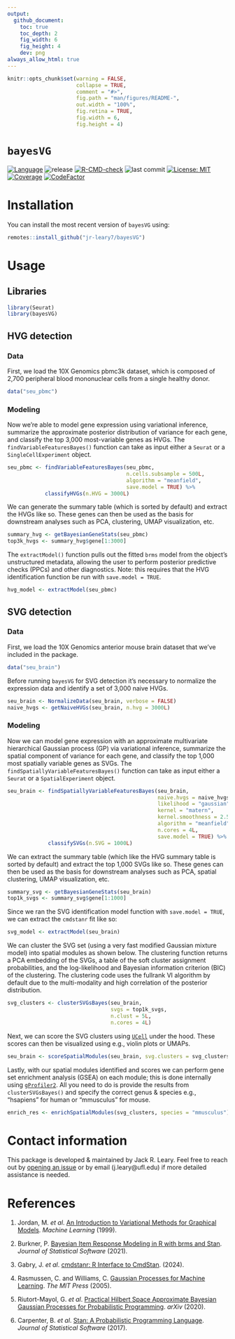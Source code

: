 ```yaml
---
output: 
  github_document:
    toc: true
    toc_depth: 2
    fig_width: 6
    fig_height: 4
    dev: png
always_allow_html: true
---
```


<!-- README.md is generated from README.Rmd. Please edit that file -->

```r
knitr::opts_chunk$set(warning = FALSE, 
                      collapse = TRUE,
                      comment = "#>",
                      fig.path = "man/figures/README-",
                      out.width = "100%", 
                      fig.retina = TRUE,
                      fig.width = 6,
                      fig.height = 4)
```

# `bayesVG`

<!-- badges: start -->
[![Language](https://img.shields.io/badge/-R?logo=R&logoColor=white)](https://github.com/topics/r)
![release](https://img.shields.io/github/v/release/jr-leary7/bayesVG?color=purple)
[![R-CMD-check](https://github.com/jr-leary7/bayesVG/actions/workflows/R-CMD-CHECK.yaml/badge.svg)](https://github.com/jr-leary7/bayesVG/actions/workflows/R-CMD-CHECK.yaml)
![last commit](https://img.shields.io/github/last-commit/jr-leary7/bayesVG/main?color=darkgreen)
[![License: MIT](https://img.shields.io/badge/License-MIT-yellow.svg)](https://opensource.org/licenses/MIT)
[![Coverage](https://codecov.io/gh/jr-leary7/bayesVG/graph/badge.svg)](https://app.codecov.io/gh/jr-leary7/bayesVG)
[![CodeFactor](https://www.codefactor.io/repository/github/jr-leary7/bayesvg/badge/main)](https://www.codefactor.io/repository/github/jr-leary7/bayesvg/overview/main)
<!-- badges: end -->

# Installation

You can install the most recent version of `bayesVG` using:

```r
remotes::install_github("jr-leary7/bayesVG")
```

# Usage 

## Libraries 

```r
library(Seurat)
library(bayesVG)
```

## HVG detection 

### Data 

First, we load the 10X Genomics pbmc3k dataset, which is composed of 2,700 peripheral blood mononuclear cells from a single healthy donor. 

```r
data("seu_pbmc")
```

### Modeling 

Now we're able to model gene expression using variational inference, summarize the approximate posterior distribution of variance for each gene, and classify the top 3,000 most-variable genes as HVGs. The `findVariableFeaturesBayes()` function can take as input either a `Seurat` or a `SingleCellExperiment` object. 

```r
seu_pbmc <- findVariableFeaturesBayes(seu_pbmc, 
                                      n.cells.subsample = 500L, 
                                      algorithm = "meanfield",
                                      save.model = TRUE) %>% 
            classifyHVGs(n.HVG = 3000L)
```

We can generate the summary table (which is sorted by default) and extract the HVGs like so. These genes can then be used as the basis for downstream analyses such as PCA, clustering, UMAP visualization, etc. 

```r
summary_hvg <- getBayesianGeneStats(seu_pbmc)
top3k_hvgs <- summary_hvg$gene[1:3000]
```

The `extractModel()` function pulls out the fitted `brms` model from the object's unstructured metadata, allowing the user to perform posterior predictive checks (PPCs) and other diagnostics. Note: this requires that the HVG identification function be run with `save.model = TRUE`. 

```r
hvg_model <- extractModel(seu_pbmc)
```

## SVG detection 

### Data 

First, we load the 10X Genomics anterior mouse brain dataset that we've included in the package.

```r
data("seu_brain")
```

Before running `bayesVG` for SVG detection it's necessary to normalize the expression data and identify a set of 3,000 naive HVGs. 

```r
seu_brain <- NormalizeData(seu_brain, verbose = FALSE)
naive_hvgs <- getNaiveHVGs(seu_brain, n.hvg = 3000L)
```

### Modeling 

Now we can model gene expression with an approximate multivariate hierarchical Gaussian process (GP) via variational inference, summarize the spatial component of variance for each gene, and classify the top 1,000 most spatially variable genes as SVGs. The `findSpatiallyVariableFeaturesBayes()` function can take as input either a `Seurat` or a `SpatialExperiment` object. 

```r
seu_brain <- findSpatiallyVariableFeaturesBayes(seu_brain, 
                                                naive.hvgs = naive_hvgs, 
                                                likelihood = "gaussian", 
                                                kernel = "matern", 
                                                kernel.smoothness = 2.5, 
                                                algorithm = "meanfield", 
                                                n.cores = 4L, 
                                                save.model = TRUE) %>% 
             classifySVGs(n.SVG = 1000L)
```

We can extract the summary table (which like the HVG summary table is sorted by default)  and extract the top 1,000 SVGs like so. These genes can then be used as the basis for downstream analyses such as PCA, spatial clustering, UMAP visualization, etc. 

```r
summary_svg <- getBayesianGeneStats(seu_brain)
top1k_svgs <- summary_svg$gene[1:1000]
```

Since we ran the SVG identification model function with `save.model = TRUE`, we can extract the `cmdstanr` fit like so:

```r
svg_model <- extractModel(seu_brain)
```

We can cluster the SVG set (using a very fast modified Gaussian mixture model) into spatial modules as shown below. The clustering function returns a PCA embedding of the SVGs, a table of the soft cluster assignment probabilities, and the log-likelihood and Bayesian information criterion (BIC) of the clustering. The clustering code uses the fullrank VI algorithm by default due to the multi-modality and high correlation of the posterior distribution. 

```r
svg_clusters <- clusterSVGsBayes(seu_brain, 
                                 svgs = top1k_svgs, 
                                 n.clust = 5L, 
                                 n.cores = 4L)
```

Next, we can score the SVG clusters using [`UCell`](https://github.com/carmonalab/UCell) under the hood. These scores can then be visualized using e.g., violin plots or UMAPs. 

```r
seu_brain <- scoreSpatialModules(seu_brain, svg.clusters = svg_clusters)
```

Lastly, with our spatial modules identified and scores we can perform gene set enrichment analysis (GSEA) on each module; this is done internally using [`gProfiler2`](https://biit.cs.ut.ee/gprofiler/page/r). All you need to do is provide the results from `clusterSVGsBayes()` and specify the correct genus & species e.g., "hsapiens" for human or "mmusculus" for mouse. 

```r
enrich_res <- enrichSpatialModules(svg_clusters, species = "mmusculus")
```


# Contact information 

This package is developed & maintained by Jack R. Leary. Feel free to reach out by [opening an issue](https://github.com/jr-leary7/bayesVG/issues) or by email (j.leary@ufl.edu) if more detailed assistance is needed.

# References 

1. Jordan, M. *et al*. [An Introduction to Variational Methods for Graphical Models](https://doi.org/10.1023/A:1007665907178). *Machine Learning* (1999). 

2. Burkner, P. [Bayesian Item Response Modeling in R with brms and Stan](https://www.jstatsoft.org/v100/i05/). *Journal of Statistical Software* (2021). 

3. Gabry, J. *et al*. [cmdstanr: R Interface to CmdStan](https://mc-stan.org/cmdstanr/). (2024). 

4. Rasmussen, C. and Williams, C. [Gaussian Processes for Machine Learning](https://direct.mit.edu/books/book/2320/Gaussian-Processes-for-Machine-Learning). *The MIT Press* (2005).

5. Riutort-Mayol, G. *et al*. [Practical Hilbert Space Approximate Bayesian Gaussian Processes for Probabilistic Programming](https://arxiv.org/abs/2004.11408). *arXiv* (2020). 

6. Carpenter, B. *et al*. [Stan: A Probabilistic Programming Language](http://www.jstatsoft.org/v76/i01/). *Journal of Statistical Software* (2017). 
